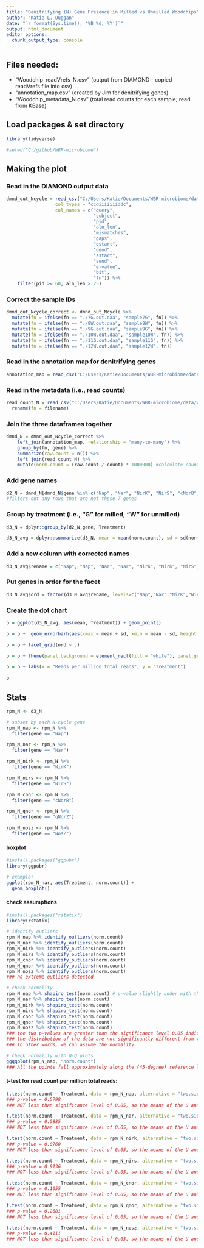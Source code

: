 ```yaml
---
title: "Denitrifying (N) Gene Presence in Milled vs Unmilled Woodchips"
author: "Katie L. Duggan"
date: "`r format(Sys.time(), '%B %d, %Y')`"
output: html_document
editor_options: 
  chunk_output_type: console
---
```


## Files needed:

- "Woodchip_readVrefs_N.csv" (output from DIAMOND - copied readVrefs file into csv)
- "annotation_map.csv" (created by Jim for denitrifying genes)
- "Woodchip_metadata_N.csv" (total read counts for each sample; read from KBase)

## Load packages & set directory
```r
library(tidyverse)

#setwd("C:/github/WBR-microbiome")
```

## Making the plot

### Read in the DIAMOND output data
```r
dmnd_out_Ncycle = read_csv("C:/Users/Katie/Documents/WBR-microbiome/data/Woodchip_readVrefs_N.csv", 
                  col_types = "ccdiiiiiiiddc", 
                  col_names = c("query", 
                                "subject", 
                                "pid",
                                "aln_len", 
                                "mismatches", 
                                "gaps", 
                                "qstart", 
                                "qend", 
                                "sstart", 
                                "send", 
                                "e-value", 
                                "bit", 
                                "fn")) %>%
    filter(pid >= 60, aln_len > 25)
```

### Correct the sample IDs
```r
dmnd_out_Ncycle_correct <- dmnd_out_Ncycle %>% 
  mutate(fn = ifelse(fn == "./7G.out.daa", "sample7G", fn)) %>% 
  mutate(fn = ifelse(fn == "./8W.out.daa", "sample8W", fn)) %>%
  mutate(fn = ifelse(fn == "./9G.out.daa", "sample9G", fn)) %>%
  mutate(fn = ifelse(fn == "./10W.out.daa", "sample10W", fn)) %>%
  mutate(fn = ifelse(fn == "./11G.out.daa", "sample11G", fn)) %>%
  mutate(fn = ifelse(fn == "./12W.out.daa", "sample12W", fn))
```

### Read in the annotation map for denitrifying genes
```r
annotation_map = read_csv("C:/Users/Katie/Documents/WBR-microbiome/data/annotation_map.csv", col_types = "cc", col_names = c("gene","subject"))
```

### Read in the metadata (i.e., read counts)
```r
read_count_N = read_csv("C:/Users/Katie/Documents/WBR-microbiome/data/Woodchip_metadata_N.csv") %>%
  rename(fn = filename)
```

### Join the three dataframes together
```r
dmnd_N = dmnd_out_Ncycle_correct %>%
    left_join(annotation_map, relationship = "many-to-many") %>%
    group_by(fn, gene) %>%
    summarize(raw.count = n()) %>%
    left_join(read_count_N) %>%
    mutate(norm.count = (raw.count / count) * 1000000) #calculate counts
```

### Add gene names
```r
d2_N = dmnd_N[dmnd_N$gene %in% c("Nap", "Nar", "NirK", "NirS", "cNorB", "qNorZ", "NosZ"), ] 
#filters out any rows that are not these 7 genes
```

### Group by treatment (i.e., "G" for milled, "W" for unmilled)
```r
d3_N = dplyr::group_by(d2_N,gene, Treatment)

d3_N_avg = dplyr::summarize(d3_N, mean = mean(norm.count), sd = sd(norm.count))
```

### Add a new column with corrected names
```r
d3_N_avg$rename = c("Nap", "Nap", "Nar", "Nar", "NirK", "NirK", "NirS", "NirS", "NosZ", "NosZ", "cNor", "cNor", "qNor", "qNor")
```

### Put genes in order for the facet
```r
d3_N_avg$ord = factor(d3_N_avg$rename, levels=c("Nap","Nar","NirK","NirS","cNor","qNor","NosZ"))
```

### Create the dot chart
```r
p = ggplot(d3_N_avg, aes(mean, Treatment)) + geom_point()

p = p +  geom_errorbarh(aes(xmax = mean + sd, xmin = mean - sd, height = .5)) + expand_limits(x = 0)

p = p + facet_grid(ord ~ .)

p = p + theme(panel.background = element_rect(fill = "white"), panel.grid.major.x = element_blank(), strip.background =element_rect(fill="gold"), panel.grid.major.y = element_line(linetype=3, color="dark grey"), legend.position="none", axis.text.y = element_text(size = 10)) #add legend position none.

p = p + labs(x = "Reads per million total reads", y = "Treatment")
  
p
```


## Stats
```r
rpm_N <- d3_N

# subset by each N-cycle gene
rpm_N_nap <- rpm_N %>% 
  filter(gene == "Nap")

rpm_N_nar <- rpm_N %>% 
  filter(gene == "Nar")

rpm_N_nirk <- rpm_N %>% 
  filter(gene == "NirK")

rpm_N_nirs <- rpm_N %>% 
  filter(gene == "NirS")

rpm_N_cnor <- rpm_N %>% 
  filter(gene == "cNorB")

rpm_N_qnor <- rpm_N %>% 
  filter(gene == "qNorZ")

rpm_N_nosz <- rpm_N %>% 
  filter(gene == "NosZ")
```

#### boxplot
```r
#install.packages("ggpubr")
library(ggpubr)

# example:
ggplot(rpm_N_nar, aes(Treatment, norm.count)) +
  geom_boxplot()
```

#### check assumptions
```r
#install.packages("rstatix")
library(rstatix)

# identify outliers
rpm_N_nap %>% identify_outliers(norm.count)
rpm_N_nar %>% identify_outliers(norm.count)
rpm_N_nirk %>% identify_outliers(norm.count)
rpm_N_nirs %>% identify_outliers(norm.count)
rpm_N_cnor %>% identify_outliers(norm.count)
rpm_N_qnor %>% identify_outliers(norm.count)
rpm_N_nosz %>% identify_outliers(norm.count)
### no extreme outliers detected

# check normality
rpm_N_nap %>% shapiro_test(norm.count) # p-value slightly under with this one, check with Q-Q
rpm_N_nar %>% shapiro_test(norm.count) 
rpm_N_nirk %>% shapiro_test(norm.count) 
rpm_N_nirs %>% shapiro_test(norm.count) 
rpm_N_cnor %>% shapiro_test(norm.count) 
rpm_N_qnor %>% shapiro_test(norm.count) 
rpm_N_nosz %>% shapiro_test(norm.count) 
### the two p-values are greater than the significance level 0.05 indicating that 
### the distribution of the data are not significantly different from the normal distribution. 
### In other words, we can assume the normality.

# check normality with Q-Q plots
ggqqplot(rpm_N_nap, "norm.count")
### All the points fall approximately along the (45-degree) reference line, for each group. So we can assume normality of the data.
```

#### t-test for read count per million total reads:
```r
t.test(norm.count ~ Treatment, data = rpm_N_nap, alternative = "two.sided", paired = FALSE, conf.level = 0.95)
### p-value = 0.5798
### NOT less than significance level of 0.05, so the means of the U and M groups are NOT significantly different from each other.

t.test(norm.count ~ Treatment, data = rpm_N_nar, alternative = "two.sided", paired = FALSE, conf.level = 0.95)
### p-value = 0.5885
### NOT less than significance level of 0.05, so the means of the U and M groups are NOT significantly different from each other.

t.test(norm.count ~ Treatment, data = rpm_N_nirk, alternative = "two.sided", paired = FALSE, conf.level = 0.95)
### p-value = 0.0760
### NOT less than significance level of 0.05, so the means of the U and M groups are NOT significantly different from each other.

t.test(norm.count ~ Treatment, data = rpm_N_nirs, alternative = "two.sided", paired = FALSE, conf.level = 0.95)
### p-value = 0.9136
### NOT less than significance level of 0.05, so the means of the U and M groups are NOT significantly different from each other.

t.test(norm.count ~ Treatment, data = rpm_N_cnor, alternative = "two.sided", paired = FALSE, conf.level = 0.95)
### p-value = 0.1055
### NOT less than significance level of 0.05, so the means of the U and M groups are NOT significantly different from each other.

t.test(norm.count ~ Treatment, data = rpm_N_qnor, alternative = "two.sided", paired = FALSE, conf.level = 0.95)
### p-value = 0.2681
### NOT less than significance level of 0.05, so the means of the U and M groups are NOT significantly different from each other.

t.test(norm.count ~ Treatment, data = rpm_N_nosz, alternative = "two.sided", paired = FALSE, conf.level = 0.95)
### p-value = 0.4111
### NOT less than significance level of 0.05, so the means of the U and M groups are NOT significantly different from each other.
```


